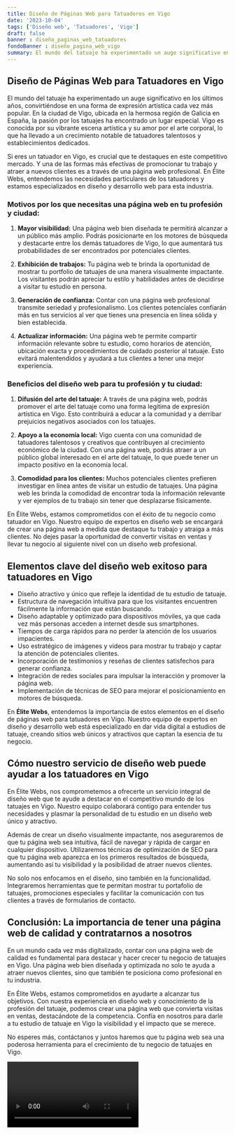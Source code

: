 ```yaml
---
title: Diseño de Páginas Web para Tatuadores en Vigo
date: '2023-10-04'
tags: ['Diseño web', 'Tatuadores', 'Vigo']
draft: false
banner : diseño_paginas_web_tatuadores
fondoBanner : diseño_pagina_web_vigo
summary: El mundo del tatuaje ha experimentado un auge significativo en los últimos años, convirtiéndose en una forma de expresión artística cada vez más popular. En la ciudad de Vigo, ubicada en la hermosa región de Galicia en España, la pasión por los tatuajes ha encontrado un lugar especial. Vigo es conocida por su vibrante escena artística y su amor por el arte corporal, lo que ha llevado a un crecimiento notable de tatuadores talentosos y establecimientos dedicados.
---
```


## Diseño de Páginas Web para Tatuadores en Vigo

El mundo del tatuaje ha experimentado un auge significativo en los últimos años, convirtiéndose en una forma de expresión artística cada vez más popular. En la ciudad de Vigo, ubicada en la hermosa región de Galicia en España, la pasión por los tatuajes ha encontrado un lugar especial. Vigo es conocida por su vibrante escena artística y su amor por el arte corporal, lo que ha llevado a un crecimiento notable de tatuadores talentosos y establecimientos dedicados.

Si eres un tatuador en Vigo, es crucial que te destaques en este competitivo mercado. Y una de las formas más efectivas de promocionar tu trabajo y atraer a nuevos clientes es a través de una página web profesional. En Élite Webs, entendemos las necesidades particulares de los tatuadores y estamos especializados en diseño y desarrollo web para esta industria.

### Motivos por los que necesitas una página web en tu profesión y ciudad:

1. **Mayor visibilidad:** Una página web bien diseñada te permitirá alcanzar a un público más amplio. Podrás posicionarte en los motores de búsqueda y destacarte entre los demás tatuadores de Vigo, lo que aumentará tus probabilidades de ser encontrados por potenciales clientes.

2. **Exhibición de trabajos:** Tu página web te brinda la oportunidad de mostrar tu portfolio de tatuajes de una manera visualmente impactante. Los visitantes podrán apreciar tu estilo y habilidades antes de decidirse a visitar tu estudio en persona.

3. **Generación de confianza:** Contar con una página web profesional transmite seriedad y profesionalismo. Los clientes potenciales confiarán más en tus servicios al ver que tienes una presencia en línea sólida y bien establecida.

4. **Actualizar información:** Una página web te permite compartir información relevante sobre tu estudio, como horarios de atención, ubicación exacta y procedimientos de cuidado posterior al tatuaje. Esto evitará malentendidos y ayudará a tus clientes a tener una mejor experiencia.

### Beneficios del diseño web para tu profesión y tu ciudad:

1. **Difusión del arte del tatuaje:** A través de una página web, podrás promover el arte del tatuaje como una forma legítima de expresión artística en Vigo. Esto contribuirá a educar a la comunidad y a derribar prejuicios negativos asociados con los tatuajes.

2. **Apoyo a la economía local:** Vigo cuenta con una comunidad de tatuadores talentosos y creativos que contribuyen al crecimiento económico de la ciudad. Con una página web, podrás atraer a un público global interesado en el arte del tatuaje, lo que puede tener un impacto positivo en la economía local.

3. **Comodidad para los clientes:** Muchos potenciales clientes prefieren investigar en línea antes de visitar un estudio de tatuajes. Una página web les brinda la comodidad de encontrar toda la información relevante y ver ejemplos de tu trabajo sin tener que desplazarse físicamente.

En Élite Webs, estamos comprometidos con el éxito de tu negocio como tatuador en Vigo. Nuestro equipo de expertos en diseño web se encargará de crear una página web a medida que destaque tu trabajo y atraiga a más clientes. No dejes pasar la oportunidad de convertir visitas en ventas y llevar tu negocio al siguiente nivel con un diseño web profesional.

<GifSeo />

<Cta />

## Elementos clave del diseño web exitoso para tatuadores en Vigo

- Diseño atractivo y único que refleje la identidad de tu estudio de tatuaje.
- Estructura de navegación intuitiva para que los visitantes encuentren fácilmente la información que están buscando.
- Diseño adaptable y optimizado para dispositivos móviles, ya que cada vez más personas acceden a internet desde sus smartphones.
- Tiempos de carga rápidos para no perder la atención de los usuarios impacientes.
- Uso estratégico de imágenes y videos para mostrar tu trabajo y captar la atención de potenciales clientes.
- Incorporación de testimonios y reseñas de clientes satisfechos para generar confianza.
- Integración de redes sociales para impulsar la interacción y promover la página web.
- Implementación de técnicas de SEO para mejorar el posicionamiento en motores de búsqueda.

En **Élite Webs**, entendemos la importancia de estos elementos en el diseño de páginas web para tatuadores en Vigo. Nuestro equipo de expertos en diseño y desarrollo web está especializado en dar vida digital a estudios de tatuaje, creando sitios web únicos y atractivos que captan la esencia de tu negocio.

## Cómo nuestro servicio de diseño web puede ayudar a los tatuadores en Vigo

En Élite Webs, nos comprometemos a ofrecerte un servicio integral de diseño web que te ayude a destacar en el competitivo mundo de los tatuajes en Vigo. Nuestro equipo colaborará contigo para entender tus necesidades y plasmar la personalidad de tu estudio en un diseño web único y atractivo.

Además de crear un diseño visualmente impactante, nos aseguraremos de que tu página web sea intuitiva, fácil de navegar y rápida de cargar en cualquier dispositivo. Utilizaremos técnicas de optimización de SEO para que tu página web aparezca en los primeros resultados de búsqueda, aumentando así tu visibilidad y la posibilidad de atraer nuevos clientes.

No solo nos enfocamos en el diseño, sino también en la funcionalidad. Integraremos herramientas que te permitan mostrar tu portafolio de tatuajes, promociones especiales y facilitar la comunicación con tus clientes a través de formularios de contacto.

## Conclusión: La importancia de tener una página web de calidad y contratarnos a nosotros

En un mundo cada vez más digitalizado, contar con una página web de calidad es fundamental para destacar y hacer crecer tu negocio de tatuajes en Vigo. Una página web bien diseñada y optimizada no solo te ayuda a atraer nuevos clientes, sino que también te posiciona como profesional en tu industria.

En Élite Webs, estamos comprometidos en ayudarte a alcanzar tus objetivos. Con nuestra experiencia en diseño web y conocimiento de la profesión del tatuaje, podemos crear una página web que convierta visitas en ventas, destacándote de la competencia. Confía en nosotros para darle a tu estudio de tatuaje en Vigo la visibilidad y el impacto que se merece.

No esperes más, contáctanos y juntos haremos que tu página web sea una poderosa herramienta para el crecimiento de tu negocio de tatuajes en Vigo.

<Video />

<CtaBot job='Tatuadores' city='Vigo'/>

<Gmaps query='Vigo+españa+maps' />